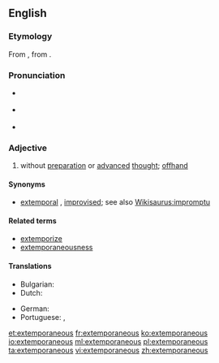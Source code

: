 ==English==

===Etymology===
From {{etyl|LL.|en}} {{term|extemporaneus|extemporāneus|lang=la}}, from {{etyl|la|en}} {{term|ex tempore|lang=la}}.

===Pronunciation===
* {{a|Canada}} {{IPA|/əkˌstɛmpɚˈeɪniəs/}}
* {{a|UK}} {{IPA|/ɛkˌsɛm.pɜː(ɹ)ˈeɪn.i.əs/}}
* {{rhymes|eɪniəs}}

===Adjective===
{{en-adj}}

# without [[preparation]] or [[advanced]] [[thought]]; [[offhand]]

====Synonyms====
* {{sense|without preparation}} [[extemporal]] {{qualifier|archaic}}, [[improvised]]; see also [[Wikisaurus:impromptu]]

====Related terms====
* [[extemporize]]
* [[extemporaneousness]]

====Translations====
{{trans-top|without preparation}}
* Bulgarian: {{t+|bg|импровизиран|sc=Cyrl}}
* Dutch: {{t+|nl|onvoorbereid}}
{{trans-mid}}
* German: {{t-|de|unvorbereitet}}
* Portuguese: {{t+|pt|extemporâneo|m}},  {{t-|pt|extemporânea|f}}
{{trans-bottom}}

[[et:extemporaneous]]
[[fr:extemporaneous]]
[[ko:extemporaneous]]
[[io:extemporaneous]]
[[ml:extemporaneous]]
[[pl:extemporaneous]]
[[ta:extemporaneous]]
[[vi:extemporaneous]]
[[zh:extemporaneous]]